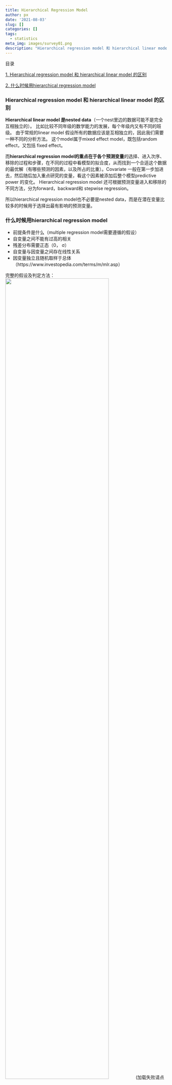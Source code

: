 ```yaml
---
title: Hierarchical Regression Model
author: px
date: '2021-08-03'
slug: []
categories: []
tags:
  - statistics
meta_img: images/survey01.png
description: "Hierarchical regression model 和 hierarchical linear model 的区别"
---
```


目录

[1. Hierarchical regression model 和 hierarchical linear model 的区别](#Hierarchical_diff)

[2. 什么时候用hierarchical regression model](#wehentouse)








<span id="Hierarchical_diff"></span>

### **Hierarchical regression model 和 hierarchical linear model 的区别**

**Hierarchical linear model 是nested data**（一个nest里边的数据可能不是完全互相独立的）。
比如比较不同年级的数学能力的发展，每个年级内又有不同的班级。 
由于常规的linear model 假设所有的数据应该是互相独立的，因此我们需要一种不同的分析方法。
这个model属于mixed effect model，既包括random effect，又包括 fixed effect。

而**hierarchical regression model的重点在于各个预测变量**的选择、进入次序、移除的过程和步骤，在不同的过程中看模型的拟合度，从而找到一个合适这个数据的最优解（有哪些预测的因素，以及所占的比重）。Covariate 一般在第一步加进去，然后随后加入重点研究的变量，看这个因素被添加后整个模型predictive power 的变化。
Hierarchical regression model 还可根据预测变量进入和移除的不同方法，分为forward，backward和 stepwise regression。 

所以hierarchical regression model也不必要是nested data，而是在潜在变量比较多的时候用于选择出最有影响的预测变量。


<span id="whentouse"></span>

### **什么时候用hierarchical regression model**

* 前提条件是什么（multiple regression model需要遵循的假设）
 * 自变量之间不能有过高的相关
 * 残差分布需要正态（0， σ）
 * 自变量与因变量之间存在线性关系
 * 因变量独立且随机取样于总体
（https://www.investopedia.com/terms/m/mlr.asp）

完整的假设及判定方法：
![](index_files/ass_for_multiregression.jpg){width=80%}
(加载失败请点[这里](index_files/ass_for_multiregression.jpg))

### **How to make the analysis**

### **How to report**

### **如何看结果**

*一些概念*

*	R2： describes the overall model (so it tells us whether the model is successful in predicting album sales)

*	ΔR2：how much the subsequent variables account for the value.

*	Adjusted R2：gives us some idea of how well our model generalizes.

*	β：relationship between outcome and each predictor. （公式中的系数）

*	standard error (SE)：β的变异程度。

*	t, p (*Pr(>|t|*)):  斜率（β）是否显著差别于零——是否有效。


一个问题：不能做相关分析的数据，可以做多重回归吗？多重回归要求各个变量正态分布吗？








-----------
~~ 还是要每天写点儿东西呀~~
